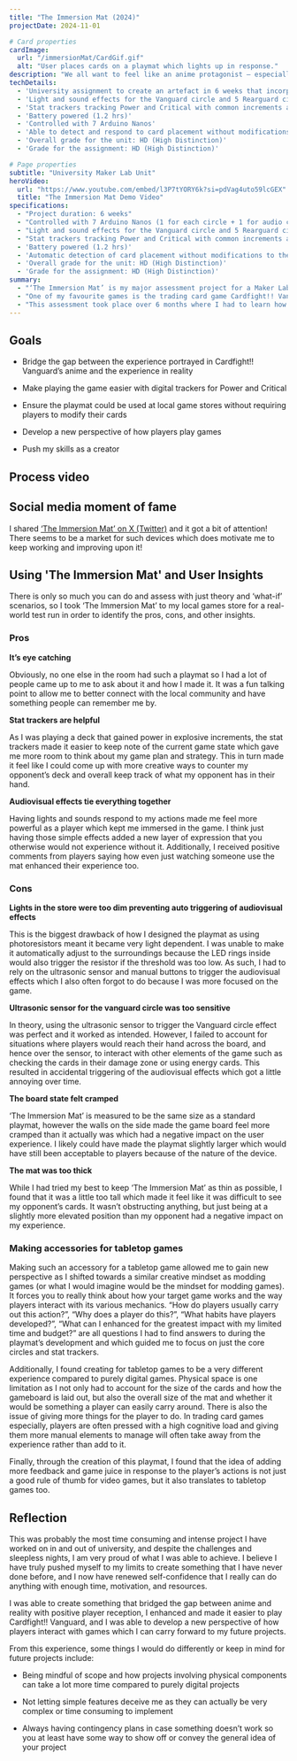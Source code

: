 ```yaml
---
title: "The Immersion Mat (2024)"
projectDate: 2024-11-01

# Card properties
cardImage:
  url: "/immersionMat/CardGif.gif"
  alt: "User places cards on a playmat which lights up in response."
description: "We all want to feel like an anime protagonist – especially those who play anime trading card games – but reality is often devoid of such experiences without complex equipment. Behold: ‘The Immersion Mat’. An interactive playmat for the trading card game Cardfight!! Vanguard that adds audiovisual effects to bridge the gap between anime and reality. It also includes stat trackers to keep note of Power and Critical, and its modular design opens the possibility to expand to other games."
techDetails:
  - 'University assignment to create an artefact in 6 weeks that incorporates some form of technology'
  - 'Light and sound effects for the Vanguard circle and 5 Rearguard circles'
  - 'Stat trackers tracking Power and Critical with common increments and decrements'
  - 'Battery powered (1.2 hrs)'
  - 'Controlled with 7 Arduino Nanos'
  - 'Able to detect and respond to card placement without modifications to the player’s deck'
  - 'Overall grade for the unit: HD (High Distinction)'
  - 'Grade for the assignment: HD (High Distinction)'

# Page properties
subtitle: "University Maker Lab Unit"
heroVideo:
  url: "https://www.youtube.com/embed/l3P7tYORY6k?si=pdVag4uto59lcGEX"
  title: "The Immersion Mat Demo Video"
specifications:
  - "Project duration: 6 weeks"
  - "Controlled with 7 Arduino Nanos (1 for each circle + 1 for audio component)"
  - "Light and sound effects for the Vanguard circle and 5 Rearguard circles"
  - "Stat trackers tracking Power and Critical with common increments and decrements"
  - 'Battery powered (1.2 hrs)'
  - 'Automatic detection of card placement without modifications to the player’s deck'
  - 'Overall grade for the unit: HD (High Distinction)'
  - 'Grade for the assignment: HD (High Distinction)'
summary:
  - "‘The Immersion Mat’ is my major assessment project for a Maker Lab unit in my degree which aims to embody the philosophy of ‘learning through making’. The unit required students to pick their own project and develop an artefact with no limitations or requirements other than the need to incorporate some form of digital technology and having a purpose."
  - "One of my favourite games is the trading card game Cardfight!! Vanguard which has its own anime used to market itself. The series makes the game look and feel fun to play because of the special effects shown in response to players placing cards and activating abilities. However, such an experience does not exist in reality, hence I developed ‘The Immersion Mat’ as a way to bridge the gap between what is portrayed in the anime and what people actually experience."
  - "This assessment took place over 6 months where I had to learn how to work with microcontrollers, conduct research on the various components I could use to achieve the desired functionality, and design and develop the playmat itself."
---
```




## Goals

- Bridge the gap between the experience portrayed in Cardfight!! Vanguard’s anime and the experience in reality

- Make playing the game easier with digital trackers for Power and Critical

- Ensure the playmat could be used at local game stores without requiring players to modify their cards

- Develop a new perspective of how players play games

- Push my skills as a creator


## Process video

<BlogVideo 
	videoUrl="https://www.youtube.com/embed/1phr_ScgBUA?si=ax0kiKzgHonSutH1"
	videoWidth="560"
	videoHeight="315"
	sizeScale="90%"
	videoTitle="The Immersion Mat Process Video"
	videoCaption="Process Video (how I made it and the challenges I encountered)"
/>

## Social media moment of fame

I shared [‘The Immersion Mat’ on X (Twitter)](https://x.com/xalph555/status/1840337472708071578) and it got a bit of attention! There seems to be a market for such devices which does motivate me to keep working and improving upon it!

<BlogImage
	imgSrc="/immersionMat/TwitterPost.png"
	imgWidth="70%"
	imgAlt="Twitter post of the immersion mat with 538 reposts and 1.8k likes"
	imgCaption="Shared 'The Immersion Mat' online and it received quite a bit of attention"
/>

## Using 'The Immersion Mat' and User Insights

There is only so much you can do and assess with just theory and ‘what-if’ scenarios, so I took ‘The Immersion Mat’ to my local games store for a real-world test run in order to identify the pros, cons, and other insights.

### Pros

**It’s eye catching**

Obviously, no one else in the room had such a playmat so I had a lot of people came up to me to ask about it and how I made it. It was a fun talking point to allow me to better connect with the local community and have something people can remember me by. 

**Stat trackers are helpful**

As I was playing a deck that gained power in explosive increments, the stat trackers made it easier to keep note of the current game state which gave me more room to think about my game plan and strategy. This in turn made it feel like I could come up with more creative ways to counter my opponent’s deck and overall keep track of what my opponent has in their hand.

<BlogImage
	imgSrc="/immersionMat/StatTracker.jpg"
	imgWidth="50%"
	imgAlt="Close up shot of the immersion mat's stat tracker"
	imgCaption="Close up of the stat tracker"
/>

**Audiovisual effects tie everything together**

Having lights and sounds respond to my actions made me feel more powerful as a player which kept me immersed in the game. I think just having those simple effects added a new layer of expression that you otherwise would not experience without it. Additionally, I received positive comments from players saying how even just watching someone use the mat enhanced their experience too.


### Cons

**Lights in the store were too dim preventing auto triggering of audiovisual effects**

This is the biggest drawback of how I designed the playmat as using photoresistors meant it became very light dependent. I was unable to make it automatically adjust to the surroundings because the LED rings inside would also trigger the resistor if the threshold was too low. As such, I had to rely on the ultrasonic sensor and manual buttons to trigger the audiovisual effects which I also often forgot to do because I was more focused on the game.

**Ultrasonic sensor for the vanguard circle was too sensitive**

In theory, using the ultrasonic sensor to trigger the Vanguard circle effect was perfect and it worked as intended. However, I failed to account for situations where players would reach their hand across the board, and hence over the sensor, to interact with other elements of the game such as checking the cards in their damage zone or using energy cards. This resulted in accidental triggering of the audiovisual effects which got a little annoying over time.

<BlogImage
	imgSrc="/immersionMat/UltrasonicSensor.png"
	imgWidth="50%"
	imgAlt="Close up of the ultrasonic sensor"
	imgCaption="Close up of the ultrasonic sensor"
/>

**The board state felt cramped**

‘The Immersion Mat’ is measured to be the same size as a standard playmat, however the walls on the side made the game board feel more cramped than it actually was which had a negative impact on the user experience. I likely could have made the playmat slightly larger which would have still been acceptable to players because of the nature of the device.

**The mat was too thick**

While I had tried my best to keep ‘The Immersion Mat’ as thin as possible, I found that it was a little too tall which made it feel like it was difficult to see my opponent’s cards. It wasn’t obstructing anything, but just being at a slightly more elevated position than my opponent had a negative impact on my experience.


### Making accessories for tabletop games

Making such an accessory for a tabletop game allowed me to gain new perspective as I shifted towards a similar creative mindset as modding games (or what I would imagine would be the mindset for modding games). It forces you to really think about how your target game works and the way players interact with its various mechanics. “How do players usually carry out this action?”, “Why does a player do this?”, “What habits have players developed?”, “What can I enhanced for the greatest impact with my limited time and budget?” are all questions I had to find answers to during the playmat’s development and which guided me to focus on just the core circles and stat trackers.

Additionally, I found creating for tabletop games to be a very different experience compared to purely digital games. Physical space is one limitation as I not only had to account for the size of the cards and how the gameboard is laid out, but also the overall size of the mat and whether it would be something a player can easily carry around. There is also the issue of giving more things for the player to do. In trading card games especially, players are often pressed with a high cognitive load and giving them more manual elements to manage will often take away from the experience rather than add to it. 

Finally, through the creation of this playmat, I found that the idea of adding more feedback and game juice in response to the player’s actions is not just a good rule of thumb for video games, but it also translates to tabletop games too. 


## Reflection

This was probably the most time consuming and intense project I have worked on in and out of university, and despite the challenges and sleepless nights, I am very proud of what I was able to achieve. I believe I have truly pushed myself to my limits to create something that I have never done before, and I now have renewed self-confidence that I really can do anything with enough time, motivation, and resources. 

I was able to create something that bridged the gap between anime and reality with positive player reception, I enhanced and made it easier to play Cardfight!! Vanguard, and I was able to develop a new perspective of how players interact with games which I can carry forward to my future projects.

From this experience, some things I would do differently or keep in mind for future projects include:

- Being mindful of scope and how projects involving physical components can take a lot more time compared to purely digital projects

- Not letting simple features deceive me as they can actually be very complex or time consuming to implement

- Always having contingency plans in case something doesn’t work so you at least have some way to show off or convey the general idea of your project
